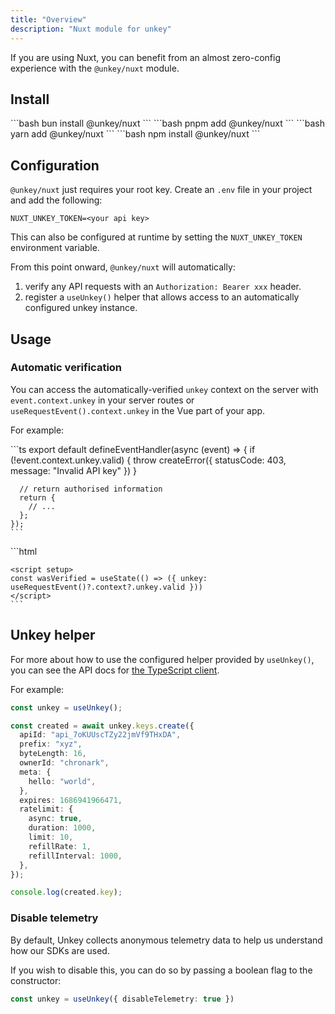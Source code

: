 ```yaml
---
title: "Overview"
description: "Nuxt module for unkey"
---
```


If you are using Nuxt, you can benefit from an almost zero-config experience with the `@unkey/nuxt` module.

## Install

<Tabs>
  <Tab title="bun">
  ```bash
    bun install @unkey/nuxt
    ```
  </Tab>
  <Tab title="pnpm">
  ```bash
    pnpm add @unkey/nuxt
    ```
  </Tab>
  <Tab title="yarn">
  ```bash
    yarn add @unkey/nuxt
    ```
  </Tab>
  <Tab title="npm">
  ```bash
    npm install @unkey/nuxt
    ```
  </Tab>
</Tabs>

## Configuration

`@unkey/nuxt` just requires your root key. Create an `.env` file in your project and add the following:

```env
NUXT_UNKEY_TOKEN=<your api key>
```

This can also be configured at runtime by setting the `NUXT_UNKEY_TOKEN` environment variable.

From this point onward, `@unkey/nuxt` will automatically:

1. verify any API requests with an `Authorization: Bearer xxx` header.
1. register a `useUnkey()` helper that allows access to an automatically configured unkey instance.

## Usage

### Automatic verification

You can access the automatically-verified `unkey` context on the server with `event.context.unkey` in your server routes or `useRequestEvent().context.unkey` in the Vue part of your app.

For example:

<Tabs>
  <Tab title="~/server/api/test.ts">
    ```ts
    export default defineEventHandler(async (event) => {
      if (!event.context.unkey.valid) {
        throw createError({ statusCode: 403, message: "Invalid API key" })
      }

      // return authorised information
      return {
        // ...
      };
    });
    ```

  </Tab>
  <Tab title="~/app.vue">
    ```html
    <template>
      <div>
        <pre>Was verified: {{ wasVerified }}</pre>
      </div>
    </template>

    <script setup>
    const wasVerified = useState(() => ({ unkey: useRequestEvent()?.context?.unkey.valid }))
    </script>
    ```

  </Tab>
</Tabs>

## Unkey helper

For more about how to use the configured helper provided by `useUnkey()`, you can see the API docs for [the TypeScript client](/libraries/ts/api).

For example:

```ts
const unkey = useUnkey();

const created = await unkey.keys.create({
  apiId: "api_7oKUUscTZy22jmVf9THxDA",
  prefix: "xyz",
  byteLength: 16,
  ownerId: "chronark",
  meta: {
    hello: "world",
  },
  expires: 1686941966471,
  ratelimit: {
    async: true,
    duration: 1000,
    limit: 10,
    refillRate: 1,
    refillInterval: 1000,
  },
});

console.log(created.key);
```


### Disable telemetry

By default, Unkey collects anonymous telemetry data to help us understand how our SDKs are used.

If you wish to disable this, you can do so by passing a boolean flag to the constructor:

```ts
const unkey = useUnkey({ disableTelemetry: true })
```
